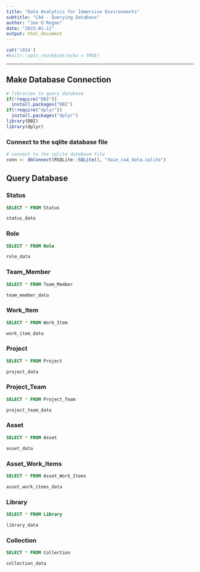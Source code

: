 ```yaml
---
title: "Data Analytics for Immersive Environments"
subtitle: "CA4 - Querying Database"
author: "Joe O'Regan"
date: "2023-01-11"
output: html_document
---
```


```r
cat('\014')
#knitr::opts_chunk$set(echo = TRUE)
```

---

## Make Database Connection

```r
# libraries to query database
if(!require("DBI"))
  install.packages("DBI")
if(!require("dplyr"))
  install.packages("dplyr")
library(DBI)
library(dplyr)
```

### Connect to the sqlite database file

```r
# connect to the sqlite database file
conn <- dbConnect(RSQLite::SQLite(), "daie_ca4_data.sqlite")
```

## Query Database

### Status

```sql
SELECT * FROM Status
```

```r
status_data
```

### Role

```sql
SELECT * FROM Role
```

```r
role_data
```

### Team_Member

```sql
SELECT * FROM Team_Member
```

```r
team_member_data
```

### Work_Item

```sql
SELECT * FROM Work_Item
```

```r
work_item_data
```

### Project

```sql
SELECT * FROM Project
```

```r
project_data
```

### Project_Team

```sql
SELECT * FROM Project_Team
```

```r
project_team_data
```

### Asset

```sql
SELECT * FROM Asset
```

```r
asset_data
```

### Asset_Work_Items

```sql
SELECT * FROM Asset_Work_Items
```

```r
asset_work_items_data
```

### Library

```sql
SELECT * FROM Library
```

```r
library_data
```

### Collection

```sql
SELECT * FROM Collection
```

```r
collection_data
```


